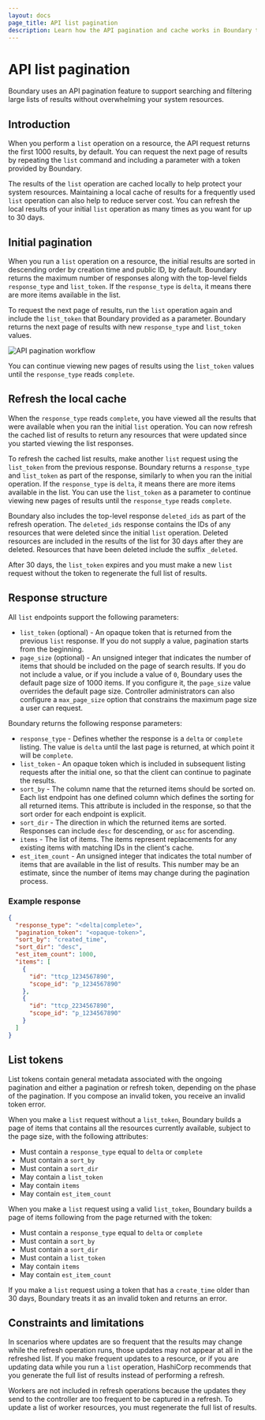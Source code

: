 ```yaml
---
layout: docs
page_title: API list pagination
description: Learn how the API pagination and cache works in Boundary to prevent system resources from being overwhlemed and to help you find resources.
---
```


# API list pagination

Boundary uses an API pagination feature to support searching and filtering large lists of results without overwhelming your system resources.

## Introduction

When you perform a `list` operation on a resource, the API request returns the first 1000 results, by default.
You can request the next page of results by repeating the `list` command and including a parameter with a token provided by Boundary.

The results of the `list` operation are cached locally to help protect your system resources.
Maintaining a local cache of results for a frequently used `list` operation can also help to reduce server cost.
You can refresh the local results of your initial `list` operation as many times as you want for up to 30 days.

## Initial pagination

When you run a `list` operation on a resource, the initial results are sorted in descending order by creation time and public ID, by default.
Boundary returns the maximum number of responses along with the top-level fields `response_type` and `list_token`.
If the `response_type` is `delta`, it means there are more items available in the list.

To request the next page of results, run the `list` operation again and include the `list_token` that Boundary provided as a parameter.
Boundary returns the next page of results with new `response_type` and `list_token` values.

![API pagination workflow](/img/api-pagination/pagination-workflow.png)

You can continue viewing new pages of results using the `list_token` values until the `response_type` reads `complete`.

## Refresh the local cache

When the `response_type` reads `complete`, you have viewed all the results that were available when you ran the initial `list` operation.
You can now refresh the cached list of results to return any resources that were updated since you started viewing the list responses.

To refresh the cached list results, make another `list` request using the `list_token` from the previous response.
Boundary returns a `response_type` and `list_token` as part of the response, similarly to when you ran the initial operation.
If the `response_type` is `delta`, it means there are more items available in the list.
You can use the `list_token` as a parameter to continue viewing new pages of results until the `response_type` reads `complete`.

Boundary also includes the top-level response `deleted_ids` as part of the refresh operation.
The `deleted_ids` response contains the IDs of any resources that were deleted since the initial `list` operation.
Deleted resources are included in the results of the list for 30 days after they are deleted.
Resources that have been deleted include the suffix `_deleted`.

After 30 days, the `list_token` expires and you must make a new `list` request without the token to regenerate the full list of results.

## Response structure

All `list` endpoints support the following parameters:

- `list_token` (optional) - An opaque token that is returned from the previous `list` response.
If you do not supply a value, pagination starts from the beginning.
- `page_size` (optional) - An unsigned integer that indicates the number of items that should be included on the page of search results.
If you do not include a value, or if you include a value of `0`, Boundary uses the default page size of 1000 items.
If you configure it, the `page_size` value overrides the default page size.
Controller administrators can also configure a `max_page_size` option that constrains the maximum page size a user can request.

Boundary returns the following response parameters:

- `response_type` - Defines whether the response is a `delta` or `complete` listing.
The value is `delta` until the last page is returned, at which point it will be `complete`.
- `list_token` - An opaque token which is included in subsequent listing requests after the initial one, so that the client can continue to paginate the results.
- `sort_by` - The column name that the returned items should be sorted on.
Each list endpoint has one defined column which defines the sorting for all returned items.
This attribute is included in the response, so that the sort order for each endpoint is explicit.
- `sort_dir` - The direction in which the returned items are sorted.
Responses can include `desc` for descending, or `asc` for ascending.
- `items` - The list of items.
The items represent replacements for any existing items with matching IDs in the client's cache.
- `est_item_count` - An unsigned integer that indicates the total number of items that are available in the list of results.
This number may be an estimate, since the number of items may change during the pagination process.

### Example response

```json
{
  "response_type": "<delta|complete>",
  "pagination_token": "<opaque-token>",
  "sort_by": "created_time",
  "sort_dir": "desc",
  "est_item_count": 1000,
  "items": [
    {
      "id": "ttcp_1234567890",
      "scope_id": "p_1234567890"
    },
    {
      "id": "ttcp_2234567890",
      "scope_id": "p_1234567890"
    }
  ]
}
```

## List tokens

List tokens contain general metadata associated with the ongoing pagination and either a pagination or refresh token, depending on the phase of the pagination.
If you compose an invalid token, you receive an invalid token error.

When you make a `list` request without a `list_token`, Boundary builds a page of items that contains all the resources currently available, subject to the page size, with the following attributes:

- Must contain a `response_type` equal to `delta` or `complete`
- Must contain a `sort_by`
- Must contain a `sort_dir`
- May contain a `list_token`
- May contain `items`
- May contain `est_item_count`

When you make a `list` request using a valid `list_token`, Boundary builds a page of items following from the page returned with the token:

- Must contain a `response_type` equal to `delta` or `complete`
- Must contain a `sort_by`
- Must contain a `sort_dir`
- Must contain a `list_token`
- May contain `items`
- May contain `est_item_count`

If you make a `list` request using a token that has a `create_time` older than 30 days, Boundary treats it as an invalid token and returns an error.

## Constraints and limitations

In scenarios where updates are so frequent that the results may change while the refresh operation runs, those updates may not appear at all in the refreshed list.
If you make frequent updates to a resource, or if you are updating data while you run a `list` operation, HashiCorp recommends that you generate the full list of results instead of performing a refresh.

Workers are not included in refresh operations because the updates they send to the controller are too frequent to be captured in a refresh.
To update a list of worker resources, you must regenerate the full list of results.